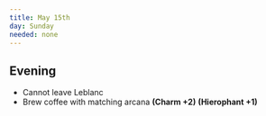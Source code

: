 ```yaml
---
title: May 15th
day: Sunday
needed: none
---
```


## Evening
- Cannot leave Leblanc
- Brew coffee with matching arcana **(Charm +2)** **(Hierophant +1)**